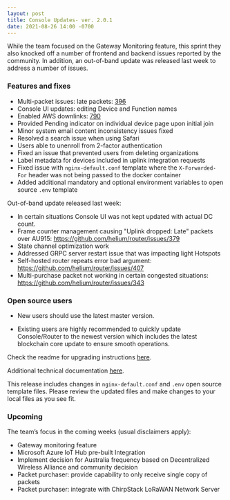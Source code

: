 ```yaml
---
layout: post
title: Console Updates- ver. 2.0.1
date: 2021-08-26 14:00 -0700
---
```


While the team focused on the Gateway Monitoring feature, this sprint they also knocked off a number
of frontend and backend issues reported by the community. In addition, an out-of-band update was
released last week to address a number of issues.

<!--truncate-->

### Features and fixes

- Multi-packet issues: late packets: [396](https://github.com/helium/router/issues/396)
- Console UI updates: editing Device and Function names
- Enabled AWS downlinks: [790](https://github.com/helium/console/issues/790)
- Provided Pending indicator on individual device page upon initial join
- Minor system email content inconsistency issues fixed
- Resolved a search issue when using Safari
- Users able to unenroll from 2-factor authentication
- Fixed an issue that prevented users from deleting organizations
- Label metadata for devices included in uplink integration requests
- Fixed issue with `nginx-default.conf` template where the `X-Forwarded-For` header was not being
  passed to the docker container
- Added additional mandatory and optional environment variables to open source `.env` template

Out-of-band update released last week:

- In certain situations Console UI was not kept updated with actual DC count.
- Frame counter management causing "Uplink dropped: Late" packets over AU915:
  https://github.com/helium/router/issues/379
- State channel optimization work
- Addressed GRPC server restart issue that was impacting light Hotspots
- Self-hosted router repeats error bad argument: https://github.com/helium/router/issues/407
- Multi-purchase packet not working in certain congested situations:
  https://github.com/helium/router/issues/343

### Open source users

- New users should use the latest master version.

- Existing users are highly recommended to quickly update Console/Router to the newest version which
  includes the latest blockchain core update to ensure smooth operations.

Check the readme for upgrading instructions
[here](https://github.com/helium/console#upgrading-your-open-source-consolerouter).

Additional technical documentation
[here](https://docs.helium.com/use-the-network/run-console/#console-setup).

This release includes changes in `nginx-default.conf` and `.env` open source template files. Please
review the updated files and make changes to your local files as you see fit.

### Upcoming

The team’s focus in the coming weeks (usual disclaimers apply):

- Gateway monitoring feature
- Microsoft Azure IoT Hub pre-built Integration
- Implement decision for Australia frequency based on Decentralized Wireless Alliance and community
  decision
- Packet purchaser: provide capability to only receive single copy of packets
- Packet purchaser: integrate with ChirpStack LoRaWAN Network Server
